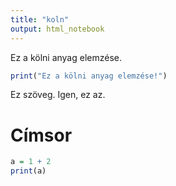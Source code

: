 ```yaml
---
title: "koln"
output: html_notebook
---
```


Ez a kölni anyag elemzése.

```r
print("Ez a kölni anyag elemzése!")
```

Ez szöveg. Igen, ez az.

# Címsor

```r
a = 1 + 2
print(a)
```
